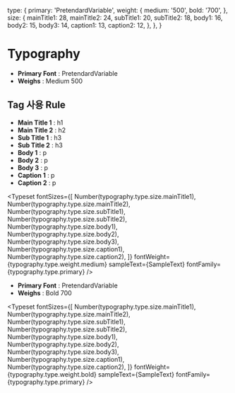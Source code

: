 
<Meta title="Typography" />

  type: {
    primary: 'PretendardVariable',
    weight: {
      medium: '500',
      bold: '700',
    },
    size: {
      mainTitle1: 28,
      mainTitle2: 24,
      subTitle1: 20,
      subTitle2: 18,
      body1: 16,
      body2: 15,
      body3: 14,
      caption1: 13,
      caption2: 12,
    },
  },
}


# Typography

- **Primary Font** : PretendardVariable
- **Weighs** : Medium 500

## Tag 사용 Rule

- **Main Title 1** : h1
- **Main Title 2** : h2
- **Sub Title 1** : h3
- **Sub Title 2** : h3
- **Body 1** : p
- **Body 2** : p
- **Body 3** : p
- **Caption 1** : p
- **Caption 2** : p

<Typeset
  fontSizes={[
    Number(typography.type.size.mainTitle1),
    Number(typography.type.size.mainTitle2),
    Number(typography.type.size.subTitle1),
    Number(typography.type.size.subTitle2),
    Number(typography.type.size.body1),
    Number(typography.type.size.body2),
    Number(typography.type.size.body3),
    Number(typography.type.size.caption1),
    Number(typography.type.size.caption2),
  ]}
  fontWeight={typography.type.weight.medium}
  sampleText={SampleText}
  fontFamily={typography.type.primary}
/>

- **Primary Font** : PretendardVariable
- **Weighs** : Bold 700

<Typeset
  fontSizes={[
    Number(typography.type.size.mainTitle1),
    Number(typography.type.size.mainTitle2),
    Number(typography.type.size.subTitle1),
    Number(typography.type.size.subTitle2),
    Number(typography.type.size.body1),
    Number(typography.type.size.body2),
    Number(typography.type.size.body3),
    Number(typography.type.size.caption1),
    Number(typography.type.size.caption2),
  ]}
  fontWeight={typography.type.weight.bold}
  sampleText={SampleText}
  fontFamily={typography.type.primary}
/>
